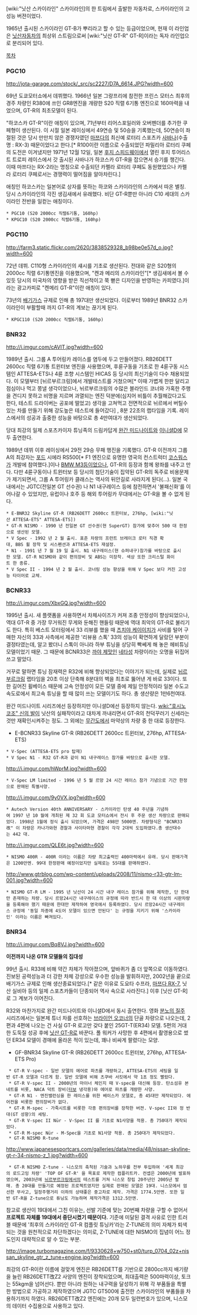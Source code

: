 [wiki:"닛산 스카이라인" 스카이라인]의 한 트림에서 출발한 자동차로, 스카이라인의 고성능 버젼이었다.

1965년 출시된 스카이라인 GT-B가 뿌리라고 할 수 있는 등급이었으며, 현재 이 라인업은 [[닛산자동차]]의 최상위 스트림으로써 [wiki:"닛산 GT-R" GT-R]이라는 독자 라인업으로 분리되어 있다.

[[목차]]
=== PGC10 ===

http://jota-garage.com/stock/_src/sc2227/D7A_6614.JPG?width=600


69년 도쿄모터쇼에서 데뷔했다. 1966년 일본 그랑프리에 참전한 프린스 모터스 최후의 경주 차량인 R380에 쓰인 GR8엔진을 개량한 S20 직렬 6기통 엔진으로 160마력을 내었으며, GT-R의 최초모델이 된다.

"하코스카 GT-R"이란 애칭이 있으며, 71년부터 리어스포일러와 오버펜더를 추가한 쿠페형이 생산된다. 이 시절 일본 레이싱에서 49연승 및 50승을 기록했는데, 50연승이 좌절된 것은 당시 만만치 않은 경쟁자였던 [[마쯔다]]의 최신예 로터리 스포츠카 [[사바나]](수출명 : RX-3) 때문이었다고 한다.[* R100이란 이름으로 수출되었던 파밀리아 로터리 쿠페의 도전은 이겨냈지만 1971년 12월 12일, 일본 [[후지 스피드웨이]]에서 열린 후지 투어리스트 트로피 레이스에서 갓 출시된 사바나가 하코스카 GT-R을 잡으면서 승기를 챙긴다. 이때 마쯔다는 RX-2라는 명칭으로 수출되던 카펠라 로터리 쿠페도 동원했었으나 카펠라 로터리 쿠페로서는 경쟁력이 떨어짐을 알아차린다.]

애칭인 하코스카는 일본어로 상자를 뜻하는 하코와 스카이라인의 스카에서 따온 별칭. 당시 스카이라인의 각진 생김새에서 유래했다. 비단 GT-R뿐만 아니라 C10 세대의 스카이라인 전반을 일컫는 애칭이다.

 * PGC10 (S20 2000cc 직렬6기통, 160hp)
 * KPGC10 (S20 2000cc 직렬6기통, 160hp)

=== PGC110 ===

http://farm3.static.flickr.com/2620/3838529328_b98be0e57d_o.jpg?width=600

72년 데뷔. C110형 스카이라인의 섀시를 기초로 생산된다. 전대와 같은 S20형의 2000cc 직렬 6기통엔진을 이용했으며, "켄과 메리의 스카이라인"[* 생김새에서 볼 수 있듯 당시의 미국차의 영향을 받은 직선적이고 쭉 뻗은 디자인을 반영하는 카피였다.]이라는 광고카피로 "켄메리 GT-R"이란 애칭이 있다.

73년의 [[배기가스]] 규제로 인해 총 197대만 생산되었다. 이로부터 1989년 BNR32 스카이라인이 부활할때 까지 GT-R의 계보는 끊기게 된다.

 * KPGC110 (S20 2000cc 직렬6기통, 160hp)

=== BNR32 ===

http://i.imgur.com/cAVIT.jpg?width=600


1989년 출시. 그룹 A 투어링카 레이스를 염두에 두고 만들어졌다. RB26DETT 2600cc 직렬 6기통 트윈터보 엔진을 사용했으며, 후륜구동을 기초로 한 4륜구동 시스템인 ATTESA-ETS나 4륜 조향 시스템인 HICAS 등 당시의 최신기술이 다수 채용되었다. 이 모델부터 [뉘르부르크링]에서 개발테스트를 거쳤으며[* 이때 가볍게 한판 달리고 점심이나 먹고 쫑낼 생각이었으나, 뉘르부르크링의 수많은 블라인드 코너와 가혹한 주행을 견디지 못하고 비명을 지르며 과열되는 엔진 덕분에(심지어 비틀이 추월해갔다고도 한다, 테스트 드라이버는 공포에 떨었고) 생각을 고쳐먹고 전면적으로 뉘르에서 버틸수 있는 차를 만들기 위해 강도높은 테스트에 들어갔다] , 8분 22초의 랩타임을 기록. 레이스에서의 성공과 출중한 성능을 바탕으로 총 4만여대가 생산되었다.

당대 최강의 일제 스포츠카이자 튜닝족의 드림카답게 [[완간 미드나이트]]와 [[이니셜D]]에 모두 출연한다.

1989년 데뷔 이후 레이싱에서 29전 29승 무패 행진을 기록했다. GT-R 이전까지 그룹 A의 최강자는 [[포드]] 시에라 RS500[* F1 엔진으로 유명한 영국의 컨스트럭터 [[코스워스]]가 개발에 참여했다.]이나 [[BMW M3]]등이었으나, GT-R의 등장과 함께 왕좌를 내주고 만다. 다만 4륜구동이나 트윈터보 등 당시의 첨단기술이 집약된 GT-R의 독주로 비용문제가 제기되면서, 그룹 A 투어링카 클래스는 역사의 뒤안길로 사라지게 된다(...). 일본 국내에서는 JGTC(전일본 GT 선수권) 나 N1 내구레이스 등에 참전하면서 '불패신화'를 이어나갈 수 있었지만, 유럽이나 호주 등 해외 투어링카 무대에서는 GT-R을 볼 수 없게 된다.

 * E-BNR32 Skyline GT-R (RB26DETT 2600cc 트윈터보, 276hp, [wiki:"닛산 ATTESA-ETS" ATTESA-ETS])
 * GT-R NISMO - 1990 년 전일본 GT 선수권(현 SuperGT) 참가에 맞추어 500 대 한정으로 생산된 모델.
 * V Spec - 1992 년 2 월 출시. 표준 차량의 프런트 브레이크 로터 직경 확대, BBS 휠 장착 및 서스펜션과 ATTESA-ETS 재설정.
 * N1 - 1991 년 7 월 19 일 출시. N1 내구레이스(현 슈퍼내구)참가를 바탕으로 출시한 모델. GT-R NISMO와 같이 편의장비 및 ABS는 미장착. 색상 또한 크리스털 화이트 한 종류.
 * V Spec II - 1994 년 2 월 출시. 코너링 성능 향상을 위해 V Spec 보다 커진 고성능 타이어로 교체.
=== BCNR33 ===
http://i.imgur.com/XbxGQ.jpg?width=600

1995년 출시. 새 플랫폼을 사용하면서 차체사이즈가 커져 조종 안정성이 향상되었으나, 역대 GT-R 중 가장 무거워진 무게와 둔해진 핸들링 때문에 역대 최악의 GT-R로 불리기도 한다. 특히 베스트 모터링에서 33 리뷰를 했을 때 [[츠치야 케이이치]]가 사비를 털어 구매한 자신의 33과 사측에서 제공한 '리뷰용 스톡' 33의 성능이 확연하게 달랐던 부분이 결정타였는데, 알고 봤더니 스톡이 아니라 하부 튜닝을 상당히 빡쎄게 해 놓은 헤비튜닝 모델이었기 때문. 그 때문에 BCNR33은 [[까야 제맛]]인 [[네타]]성 차량이라는 오명을 뒤집어쓰고 말았다.

거꾸로 말하면 튜닝 잠재력은 R32에 비해 향상되었다는 이야기가 되는데, 실제로 [[뉘르부르크링]] 랩타임을 20초 이상 단축해 8분대의 벽을 최초로 뚫어낸 게 바로 33이다. 또한 길어진 휠베이스 때문에 고속 안정성이 모든 모델 중에 제일 안정적이라 일본 수도고속도로에서 최고속 튜닝을 할 때 많이 쓰는 모델이기도 하다. 총 생산량은 1만6천여대.

완간 미드나이트 시리즈에선 등장하지만 이니셜D에선 등장하지 않는다. [[wiki:"호시노 코조" 신의 발]]이 닛산의 실패작이라고 대차게 까내리면서 GT-R의 천덕꾸러기 신세라는 것만 재확인시켜주는 정도. 그 외에는 [[무간도]]에서 마약상의 차량 중 한 대로 등장한다.

* E-BCNR33 Skyline GT-R (RB26DETT 2600cc 트윈터보, 276hp, ATTESA-ETS)
 * V-Spec (ATTESA-ETS pro 탑재)
 * V Spec N1 - R32 GT-R과 같이 N1 내구레이스 참가를 바탕으로 출시한 모델.

http://i.imgur.com/hWprM.jpg?width=600

 * V-Spec LM limited - 1996 년 5 월 르망 24 시간 레이스 참가 기념으로 기간 한정으로 판매된 특별사양. 
 
http://i.imgur.com/9y0VX.jpg?width=600

 * Autech Version 40th ANNIVERSARY - 스카이라인 탄생 40 주년을 기념하여 1997 년 10 월에 개최된 제 32 회 도쿄 모터쇼에서 전시 후 주문 생산 차량으로 판매되었다. 1998년 1월에 정식 출시 되었으며, 가격은 498만 5000엔. 차량형식은 "BCNR33改" 이 차량은 카나가와현 경찰과 사이타마현 경찰이 각각 2대씩 도입하였다.총 생산대수는 442 대.

http://i.imgur.com/QLE6t.jpg?width=600

 * NISMO 400R - 400R 이라는 이름은 차량 최고출력인 400마력에서 유래. 당시 판매가격은 1200만엔. 99대 한정판매 예정이었지만 실제로는 55대를 판매하였다.

http://www.gtrblog.com/wp-content/uploads/2008/11/nismo-r33-gtr-lm-001.jpg?width=600

 * NISMO GT-R LM - 1995 년 닛산이 24 시간 내구 레이스 참가를 위해 제작한, 단 한대만 존재하는 차량. 당시 르망24시간 내구레이스의 규정에 따라 반드시 한 대 이상의 시판차량을 등록해야 했기 때문에 한대만 제작하여 영국에서 등록하였다. 당시 르망24시간 내구레이스 규정에 '동일 차종에 4도어 모델이 있으면 안된다' 는 규정을 지키기 위해 '스카이라인' 이라는 이름은 빠져있다.

=== BNR34 ===
http://i.imgur.com/Bq8VJ.jpg?width=600

'''이전까지 나온 GTR 모델들의 집대성'''

99년 출시. R33에 비해 약간 차체가 작아졌으며, 앞바퀴가 좀 더 앞쪽으로 이동하였다. 진보된 공력성능과 더 강한 차체 강성으로 우수한 성능을 발휘하지만, 2002년을 끝으로 배기가스 규제로 인해 생산종료되었다.[* 같은 이유로 도요타 수프라, [[마쯔다 RX-7]], 닛산 실비아 등의 일제 스포츠카들이 단종되어 역사 속으로 사라진다.] 이후 [닛산 GT-R]로 그 계보가 이어진다.

R32와 마찬가지로 완간 미드나이트와 이니셜D에서 동시 출연한다. 영화 [[분노의 질주]] 시리즈에서는 일본제 튜너 차를 선호하는 [[브라이언 오코너]]의 단골 차량으로 나오는데, 2편과 4편에 나오는 건 사실 GT-R 로고만 갖다 붙인 25GT-T(ER34) 모델. 5편의 거대한 도둑질 성공 후에 [[닛산 GT-R]]로 바꾼다. 폴 워커가 사망한 후 4편에서 촬영용으로 썼던 ER34 모델이 경매에 올라온 적이 있는데, 꽤나 비싸게 팔렸다는 모양.

* GF-BNR34 Skyline GT-R (RB26DETT 2600cc 트윈터보, 276hp, ATTESA-ETS Pro)
  * GT-R V-spec - 일반 모델의 에어로 파츠를 개량하고, ATTESA-ETS의 세팅을 일반 GT-R 모델과 다르게 함. 일반 모델에 비해 츠쿠바 서킷에서 약 1초 정도 빨랐다.
  * GT-R V-spec II - 2000년의 마이너 체인지 때 V-spec을 대신해 등장. 탄소섬유 본네트를 비롯, NACA 덕트 장비([[터보]] 냉각용)와 에어로 파츠를 개량한 사양.
  * GT-R N1 - 엔진밸런싱을 한 레이스를 위한 베이스카 모델로, 총 45대만 제작되었다. 에어컨을 비롯한 편의장비가 없다.
  * GT-R M-spec - 가죽시트를 비롯한 각종 편의장비를 장착한 버젼. V-spec II와 정 반대(GT 성향)의 세팅.
  * GT-R V-spec II Nür - V-Spec II 를 기초로 N1사양을 적용. 총 750대가 제작되었다.
  * GT-R M-spec Nür - M-Spec을 기초로 N1사양 적용. 총 250대가 제작되었다.
  * GT-R NISMO R-tune
http://www.japanesesportcars.com/galleries/data/media/48/nissan-skyline-gt-r-34-nismo-z_1.jpg?width=600
  * GT-R NISMO Z-tune - 니스모의 축척된 기술과 노하우를 전부 투입하여 '세계 최강의 로드고잉 차량' 'TOP OF GT-R' 을 목표로 제작한 컴플리트카. 컨셉은 2000년에 발표하였으며, 2003년에 [[뉘르부르크링]]에서의 테스트를 거쳐 니스모 창립 20주년인 2005년 발매. 총 20대를 만들기로 예정된 프로젝트였지만 실제로 판매된 모델은 19대. 니스모에서 엄선한 무사고, 일정주행거리 이하의 상태좋은 중고차로 제작. 가격은 1774.5만엔. 또한 일반 GT-R을 Z-tune으로 튜닝도 가능하며 제작가격은 1312.5만엔.

참고로 생산이 19대에서 그친 이유는, 선발 기준에 맞는 20번째 차량을 구할 수 없어서 '''프로젝트 자체를 19대에서 중단시켰기 때문이다.''' 기준에 미달된 결격 사유로 인한 트러블 때문에 '최후의 스카이라인 GT-R 컴플릿 튜닝카'라는 Z-TUNE의 의미 자체가 퇴색되는 것을 원천적으로 차단하겠다는 의미로, Z-TUNE에 대한 NISMO의 집념이 어느 정도인지 대략적으로 알 수 있는 부분.

http://image.turbomagazine.com/f/9330628+w750+st0/turp_0704_02z+nissan_skyline_gtr_z_tune+engine.jpg?width=600

최강의 GT-R이란 이름에 걸맞게 엔진은 RB26DETT를 기반으로 2800cc까지 배기량을 늘린 RB26DETT改Z2 사양의 엔진이 장착되었으며, 최대출력은 500마력이상, 토크는 55kgm을 넘어선다. 뿐만 아니라 원하는 내구력을 달성하기 위해 각 부품들을 특별한 방법으로 가공하고 제작하였으며 JGTC GT500에 출전한 스카이라인의 부품들을 차용하기까지 하였다. RB26DETT改Z2 엔진에는 20개 모두 일련번호가 있으며, 니스모의 데이터 수집용으로 사용하고 있다.

